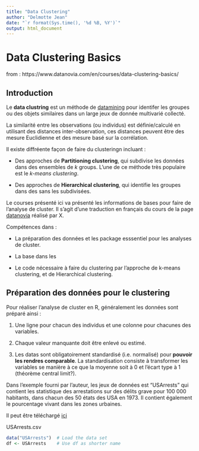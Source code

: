 ```yaml
---
title: "Data Clustering"
author: "Delmotte Jean"
date: "`r format(Sys.time(), '%d %B, %Y')`"
output: html_document
---
```

# Data Clustering Basics

from : https://www.datanovia.com/en/courses/data-clustering-basics/

## Introduction

Le **data clustring** est un méthode de [datamining](StatQuest_3_biostatistique_part_1.md) pour identifer les groupes ou des objets similaires dans un large jeux de donnée multivarié collecté.

La similarité entre les observations (ou individus) est définie/calculé en utilisant des distances inter-observation, ces distances peuvent être des mesure Euclidienne et des mesure basé sur la corrélation.

Il existe diffréente façon de faire du clusteringn incluant :

- Des approches de **Partitioning clustering**, qui subdivise les données dans des ensembles de $k$ groups. L'une de ce méthode  très populaire est le *k-means clustering*.

- Des approches de **Hierarchical clustering**, qui identifie les groupes dans des sans les subdivisées.

Le courses présenté ici va présenté les informations de bases pour  faire de l'analyse de cluster. Il s'agit d'une traduction en français du cours de la page [datanovia](https://www.datanovia.com/en/courses/data-clustering-basics/) réalisé par X.

Compétences dans :

- La préparation des données et les package esssentiel pour les analyses de cluster.

- La base dans les

- Le code nécessaire à faire du clustering par l'approche de k-means clustering, et de Hierarchical clustering.

## Préparation des données pour le clustering

Pour réaliser l'analyse de cluster en R, généralement les données sont préparé ainsi :

1. Une ligne pour chacun des individus et une colonne pour chacunes des variables.

2. Chaque valeur manquante doit être enlevé ou estimé.

3. Les datas sont obligatoirement standardisé (i.e. normalisé) pour **pouvoir les rendres comparable**. La standardisation consiste à transformer les variables se manière à ce que la moyenne soit à 0 et l'écart type à 1 (théorème central limit?).

Dans l'exemple fourni par l'auteur, les jeux de données est "USArrests" qui contient les statistique des arrestations sur des délits grave pour 100 000 habitants, dans chacun des 50 états des USA en 1973. Il contient également le pourcentage vivant dans les zones urbaines.

Il peut être téléchargé [ici]()

USArrests.csv

```r
data("USArrests")  # Load the data set
df <- USArrests    # Use df as shorter name
```

